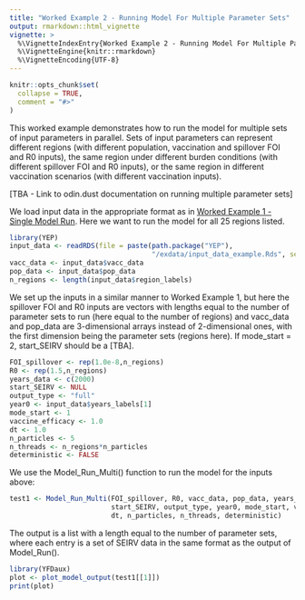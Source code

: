 ```yaml
---
title: "Worked Example 2 - Running Model For Multiple Parameter Sets"
output: rmarkdown::html_vignette
vignette: >
  %\VignetteIndexEntry{Worked Example 2 - Running Model For Multiple Parameter Sets}
  %\VignetteEngine{knitr::rmarkdown}
  %\VignetteEncoding{UTF-8}
---
```


```r
knitr::opts_chunk$set(
  collapse = TRUE,
  comment = "#>"
)
```

This worked example demonstrates how to run the model for multiple sets of input parameters in parallel. Sets of input parameters can represent different regions (with different population, vaccination and spillover FOI and R0 inputs), the same region under different burden conditions (with different spillover FOI and R0 inputs), or the same region in different vaccination scenarios (with different vaccination inputs).

[TBA - Link to odin.dust documentation on running multiple parameter sets]

We load input data in the appropriate format as in [Worked Example 1 - Single Model Run](https://mrc-ide.github.io/YEP/articles/BWorkedExampleAModelRun.html). Here we want to run the model for all 25 regions listed.

```r
library(YEP)
input_data <- readRDS(file = paste(path.package("YEP"), 
                                   "/exdata/input_data_example.Rds", sep = ""))
vacc_data <- input_data$vacc_data
pop_data <- input_data$pop_data 
n_regions <- length(input_data$region_labels)
```

We set up the inputs in a similar manner to Worked Example 1, but here the spillover FOI and R0 inputs are vectors with lengths equal to the number of parameter sets to run (here equal to the number of regions) and vacc_data and pop_data are 3-dimensional arrays instead of 2-dimensional ones, with the first dimension being the parameter sets (regions here). If mode_start = 2, start_SEIRV should be a [TBA].

```r
FOI_spillover <- rep(1.0e-8,n_regions)
R0 <- rep(1.5,n_regions)
years_data <- c(2000)
start_SEIRV <- NULL   
output_type <- "full"      
year0 <- input_data$years_labels[1]
mode_start <- 1  
vaccine_efficacy <- 1.0    
dt <- 1.0            
n_particles <- 5    
n_threads <- n_regions*n_particles 
deterministic <- FALSE
```

We use the Model_Run_Multi() function to run the model for the inputs above:

```r
test1 <- Model_Run_Multi(FOI_spillover, R0, vacc_data, pop_data, years_data,
                         start_SEIRV, output_type, year0, mode_start, vaccine_efficacy, 
                         dt, n_particles, n_threads, deterministic)
```

The output is a list with a length equal to the number of parameter sets, where each entry is a set of SEIRV data in the same format as the output of Model_Run().

```r
library(YFDaux)
plot <- plot_model_output(test1[[1]])
print(plot)
```
